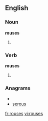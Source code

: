 ==English==

===Noun===
'''rouses'''

# {{plural of|rouse}}

===Verb===
'''rouses'''

# {{third-person singular of|[[rouse]]}}

===Anagrams===
* {{alphagram|eorssu}}
* [[serous#English|serous]]

[[fr:rouses]]
[[vi:rouses]]